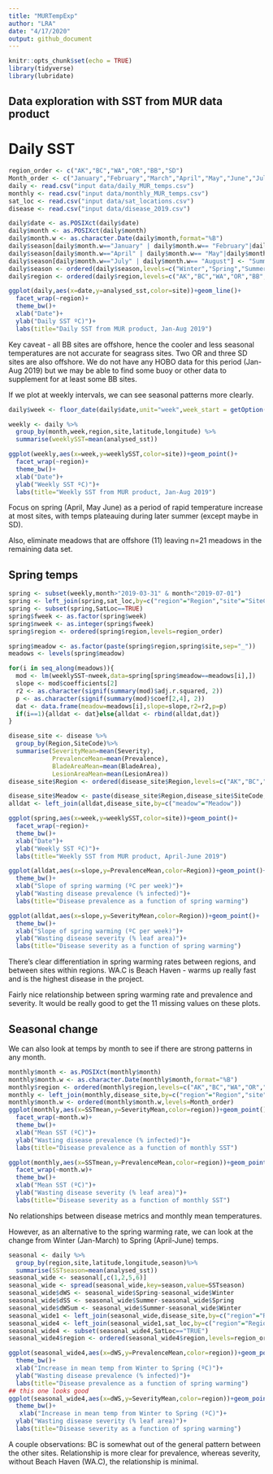 ```yaml
---
title: "MURTempExp"
author: "LRA"
date: "4/17/2020"
output: github_document
---
```


```r
knitr::opts_chunk$set(echo = TRUE)
library(tidyverse)
library(lubridate)
```

## Data exploration with SST from MUR data product 

# Daily SST 

```r
region_order <- c("AK","BC","WA","OR","BB","SD")
Month_order <- c("January","February","March","April","May","June","July","August","September","October","November","December")
daily <- read.csv("input data/daily_MUR_temps.csv")
monthly <- read.csv("input data/monthly_MUR_temps.csv")
sat_loc <- read.csv("input data/sat_locations.csv")
disease <- read.csv("input data/disease_2019.csv")

daily$date <- as.POSIXct(daily$date)
daily$month <- as.POSIXct(daily$month)
daily$month.w <- as.character.Date(daily$month,format="%B")
daily$season[daily$month.w=="January" | daily$month.w== "February"|daily$month.w== "March"] <- "Winter"
daily$season[daily$month.w=="April" | daily$month.w== "May"|daily$month.w== "June"] <- "Spring"
daily$season[daily$month.w=="July" | daily$month.w== "August"] <- "Summer"
daily$season <- ordered(daily$season,levels=c("Winter","Spring","Summer"))
daily$region <- ordered(daily$region,levels=c("AK","BC","WA","OR","BB","SD"))

ggplot(daily,aes(x=date,y=analysed_sst,color=site))+geom_line()+
  facet_wrap(~region)+
  theme_bw()+
  xlab("Date")+
  ylab("Daily SST ºC)")+
  labs(title="Daily SST from MUR product, Jan-Aug 2019")
```

Key caveat - all BB sites are offshore, hence the cooler and less seasonal temperatures are not accurate for seagrass sites. 
Two OR and three SD sites are also offshore. We do not have any HOBO data for this period (Jan-Aug 2019) but we may be able to find some buoy or other data to supplement for at least some BB sites.

If we plot at weekly intervals, we can see seasonal patterns more clearly.
```r
daily$week <- floor_date(daily$date,unit="week",week_start = getOption("lubridate.week.start", 7))

weekly <- daily %>%
  group_by(month,week,region,site,latitude,longitude) %>%
  summarise(weeklySST=mean(analysed_sst))

ggplot(weekly,aes(x=week,y=weeklySST,color=site))+geom_point()+
  facet_wrap(~region)+
  theme_bw()+
  xlab("Date")+
  ylab("Weekly SST ºC)")+
  labs(title="Weekly SST from MUR product, Jan-Aug 2019")

```

Focus on spring (April, May June) as a period of rapid temperature increase at most sites, with temps plateauing during later summer (except maybe in SD).

Also, eliminate meadows that are offshore (11) leaving n=21 meadows in the remaining data set.

## Spring temps
```r
spring <- subset(weekly,month>"2019-03-31" & month<"2019-07-01")
spring <- left_join(spring,sat_loc,by=c("region"="Region","site"="SiteCode"))
spring <- subset(spring,SatLoc==TRUE)
spring$fweek <- as.factor(spring$week)
spring$nweek <- as.integer(spring$fweek)
spring$region <- ordered(spring$region,levels=region_order)

spring$meadow <- as.factor(paste(spring$region,spring$site,sep="_"))
meadows <- levels(spring$meadow)

for(i in seq_along(meadows)){
  mod <- lm(weeklySST~nweek,data=spring[spring$meadow==meadows[i],])
  slope <- mod$coefficients[2]
  r2 <- as.character(signif(summary(mod)$adj.r.squared, 2))
  p <- as.character(signif(summary(mod)$coef[2,4], 2))
  dat <- data.frame(meadow=meadows[i],slope=slope,r2=r2,p=p)
  if(i==1){alldat <- dat}else{alldat <- rbind(alldat,dat)}
}

disease_site <- disease %>%
  group_by(Region,SiteCode)%>%
  summarise(SeverityMean=mean(Severity),
            PrevalenceMean=mean(Prevalence),
            BladeAreaMean=mean(BladeArea),
            LesionAreaMean=mean(LesionArea))
disease_site$Region <- ordered(disease_site$Region,levels=c("AK","BC","WA","OR","BB","SD"))

disease_site$Meadow <- paste(disease_site$Region,disease_site$SiteCode,sep="_")
alldat <- left_join(alldat,disease_site,by=c("meadow"="Meadow"))

ggplot(spring,aes(x=week,y=weeklySST,color=site))+geom_point()+
  facet_wrap(~region)+
  theme_bw()+
  xlab("Date")+
  ylab("Weekly SST ºC)")+
  labs(title="Weekly SST from MUR product, April-June 2019")

ggplot(alldat,aes(x=slope,y=PrevalenceMean,color=Region))+geom_point()+
  theme_bw()+
  xlab("Slope of spring warming (ºC per week)")+
  ylab("Wasting disease prevalence (% infected)")+
  labs(title="Disease prevalence as a function of spring warming")

ggplot(alldat,aes(x=slope,y=SeverityMean,color=Region))+geom_point()+
  theme_bw()+
  xlab("Slope of spring warming (ºC per week)")+
  ylab("Wasting disease severity (% leaf area)")+
  labs(title="Disease severity as a function of spring warming")


```

There's clear differentiation in spring warming rates between regions, and between sites within regions.
WA.C is Beach Haven - warms up really fast and is the highest disease in the project.

Fairly nice relationship between spring warming rate and prevalence and severity. It would be really good to get the 11 missing values on these plots.

## Seasonal change
We can also look at temps by month to see if there are strong patterns in any month. 

```r
monthly$month <- as.POSIXct(monthly$month)
monthly$month.w <- as.character.Date(monthly$month,format="%B")
monthly$region <- ordered(monthly$region,levels=c("AK","BC","WA","OR","BB","SD"))
monthly <- left_join(monthly,disease_site,by=c("region"="Region","site"="SiteCode"))
monthly$month.w <- ordered(monthly$month.w,levels=Month_order)
ggplot(monthly,aes(x=SSTmean,y=SeverityMean,color=region))+geom_point()+
  facet_wrap(~month.w)+
  theme_bw()+
  xlab("Mean SST (ºC)")+
  ylab("Wasting disease prevalence (% infected)")+
  labs(title="Disease prevalence as a function of monthly SST")

ggplot(monthly,aes(x=SSTmean,y=PrevalenceMean,color=region))+geom_point()+
  facet_wrap(~month.w)+
  theme_bw()+
  xlab("Mean SST (ºC)")+
  ylab("Wasting disease severity (% leaf area)")+
  labs(title="Disease severity as a function of monthly SST")
```

No relationships between disease metrics and monthly mean temperatures. 

However, as an alternative to the spring warming rate, we can look at the change from Winter (Jan-March) to Spring (April-June) temps.

```r
seasonal <- daily %>%
  group_by(region,site,latitude,longitude,season)%>%
  summarise(SSTseason=mean(analysed_sst))
seasonal_wide <- seasonal[,c(1,2,5,6)]
seasonal_wide <- spread(seasonal_wide,key=season,value=SSTseason)
seasonal_wide$dWS <- seasonal_wide$Spring-seasonal_wide$Winter
seasonal_wide$dSS <- seasonal_wide$Summer-seasonal_wide$Spring
seasonal_wide$dWSum <- seasonal_wide$Summer-seasonal_wide$Winter
seasonal_wide1 <- left_join(seasonal_wide,disease_site,by=c("region"="Region","site"="SiteCode"))
seasonal_wide4 <- left_join(seasonal_wide1,sat_loc,by=c("region"="Region","site"="SiteCode"))
seasonal_wide4 <- subset(seasonal_wide4,SatLoc=="TRUE")
seasonal_wide4$region <- ordered(seasonal_wide4$region,levels=region_order)

ggplot(seasonal_wide4,aes(x=dWS,y=PrevalenceMean,color=region))+geom_point()+
  theme_bw()+
  xlab("Increase in mean temp from Winter to Spring (ºC)")+
  ylab("Wasting disease prevalence (% infected)")+
  labs(title="Disease prevalence as a function of spring warming")
## this one looks good
ggplot(seasonal_wide4,aes(x=dWS,y=SeverityMean,color=region))+geom_point()+
  theme_bw()+
   xlab("Increase in mean temp from Winter to Spring (ºC)")+
  ylab("Wasting disease severity (% leaf area)")+
  labs(title="Disease severity as a function of spring warming")
```

A couple observations: BC is somewhat out of the general pattern between the other sites. Relationship is more clear for prevalence, whereas severity, without Beach Haven (WA.C), the relationship is minimal.